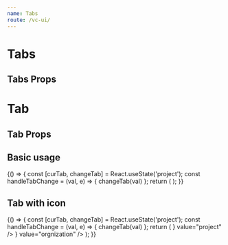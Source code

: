 ```yaml
--- 
name: Tabs
route: /vc-ui/
--- 
```



# Tabs
## Tabs Props
<Props of={Tabs} />

# Tab
## Tab Props
<Props of={Tab} />

## Basic usage 

<Playground>
  {() => {
    const [curTab, changeTab] = React.useState('project');
    const handleTabChange = (val, e) => {
        changeTab(val)
    };
    return (
        <Tabs value={curTab} onChange={handleTabChange}>
            <Tab label="项目" value="project" /> 
            <Tab label="用户" value="user" disabled /> 
            <Tab label="机构" value="orgnization" /> 
         </Tabs>
    );
  }}
</Playground>

## Tab with icon

<Playground>
  {() => {
    const [curTab, changeTab] = React.useState('project');
    const handleTabChange = (val, e) => {
        changeTab(val)
    };
    return (
        <Tabs value={curTab} onChange={handleTabChange} >
            <Tab label="项目" icon={<Icon name="home" />} value="project" /> 
            <Tab label="机构" icon={<Icon name="person" />} value="orgnization" /> 
         </Tabs>
    );
  }}
</Playground>
